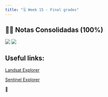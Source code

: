 ```yaml
---
title: "🗓️ Week 15 - Final grades"
---
```



## 👨‍🏫 Notas Consolidadas (100%)

![](figures/N1.png)
![](figures/N2.png)

## Useful links:

[Landsat Explorer](https://livingatlas2.arcgis.com/landsatexplorer/)

[Sentinel Explorer](https://sentinel2explorer.esri.com/)

🎥 





